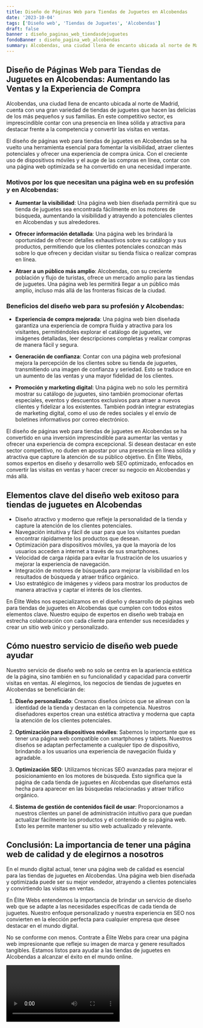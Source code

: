 ```yaml
---
title: Diseño de Páginas Web para Tiendas de Juguetes en Alcobendas
date: '2023-10-04'
tags: ['Diseño web', 'Tiendas de Juguetes', 'Alcobendas']
draft: false
banner : diseño_paginas_web_tiendasdejuguetes
fondoBanner : diseño_pagina_web_alcobendas
summary: Alcobendas, una ciudad llena de encanto ubicada al norte de Madrid, cuenta con una gran variedad de tiendas de juguetes que hacen las delicias de los más pequeños y sus familias. En este competitivo sector, es imprescindible contar con una presencia en línea sólida y atractiva para destacar frente a la competencia y convertir las visitas en ventas.
---
```


## Diseño de Páginas Web para Tiendas de Juguetes en Alcobendas: Aumentando las Ventas y la Experiencia de Compra

Alcobendas, una ciudad llena de encanto ubicada al norte de Madrid, cuenta con una gran variedad de tiendas de juguetes que hacen las delicias de los más pequeños y sus familias. En este competitivo sector, es imprescindible contar con una presencia en línea sólida y atractiva para destacar frente a la competencia y convertir las visitas en ventas.

El diseño de páginas web para tiendas de juguetes en Alcobendas se ha vuelto una herramienta esencial para fomentar la visibilidad, atraer clientes potenciales y ofrecer una experiencia de compra única. Con el creciente uso de dispositivos móviles y el auge de las compras en línea, contar con una página web optimizada se ha convertido en una necesidad imperante.

### Motivos por los que necesitan una página web en su profesión y en Alcobendas:

- **Aumentar la visibilidad**: Una página web bien diseñada permitirá que su tienda de juguetes sea encontrada fácilmente en los motores de búsqueda, aumentando la visibilidad y atrayendo a potenciales clientes en Alcobendas y sus alrededores.

- **Ofrecer información detallada**: Una página web les brindará la oportunidad de ofrecer detalles exhaustivos sobre su catálogo y sus productos, permitiendo que los clientes potenciales conozcan más sobre lo que ofrecen y decidan visitar su tienda física o realizar compras en línea.

- **Atraer a un público más amplio**: Alcobendas, con su creciente población y flujo de turistas, ofrece un mercado amplio para las tiendas de juguetes. Una página web les permitirá llegar a un público más amplio, incluso más allá de las fronteras físicas de la ciudad.

### Beneficios del diseño web para su profesión y Alcobendas:

- **Experiencia de compra mejorada**: Una página web bien diseñada garantiza una experiencia de compra fluida y atractiva para los visitantes, permitiéndoles explorar el catálogo de juguetes, ver imágenes detalladas, leer descripciones completas y realizar compras de manera fácil y segura.

- **Generación de confianza**: Contar con una página web profesional mejora la percepción de los clientes sobre su tienda de juguetes, transmitiendo una imagen de confianza y seriedad. Esto se traduce en un aumento de las ventas y una mayor fidelidad de los clientes.

- **Promoción y marketing digital**: Una página web no solo les permitirá mostrar su catálogo de juguetes, sino también promocionar ofertas especiales, eventos y descuentos exclusivos para atraer a nuevos clientes y fidelizar a los existentes. También podrán integrar estrategias de marketing digital, como el uso de redes sociales y el envío de boletines informativos por correo electrónico.

El diseño de páginas web para tiendas de juguetes en Alcobendas se ha convertido en una inversión imprescindible para aumentar las ventas y ofrecer una experiencia de compra excepcional. Si desean destacar en este sector competitivo, no duden en apostar por una presencia en línea sólida y atractiva que capture la atención de su público objetivo. En Élite Webs, somos expertos en diseño y desarrollo web SEO optimizado, enfocados en convertir las visitas en ventas y hacer crecer su negocio en Alcobendas y más allá.

<GifSeo />

<Cta />

## Elementos clave del diseño web exitoso para tiendas de juguetes en Alcobendas

- Diseño atractivo y moderno que refleje la personalidad de la tienda y capture la atención de los clientes potenciales.
- Navegación intuitiva y fácil de usar para que los visitantes puedan encontrar rápidamente los productos que desean.
- Optimización para dispositivos móviles, ya que la mayoría de los usuarios acceden a internet a través de sus smartphones.
- Velocidad de carga rápida para evitar la frustración de los usuarios y mejorar la experiencia de navegación.
- Integración de motores de búsqueda para mejorar la visibilidad en los resultados de búsqueda y atraer tráfico orgánico.
- Uso estratégico de imágenes y videos para mostrar los productos de manera atractiva y captar el interés de los clientes.

En Élite Webs nos especializamos en el diseño y desarrollo de páginas web para tiendas de juguetes en Alcobendas que cumplen con todos estos elementos clave. Nuestro equipo de expertos en diseño web trabaja en estrecha colaboración con cada cliente para entender sus necesidades y crear un sitio web único y personalizado.

## Cómo nuestro servicio de diseño web puede ayudar

Nuestro servicio de diseño web no solo se centra en la apariencia estética de la página, sino también en su funcionalidad y capacidad para convertir visitas en ventas. Al elegirnos, los negocios de tiendas de juguetes en Alcobendas se beneficiarán de:

1. **Diseño personalizado**: Creamos diseños únicos que se alinean con la identidad de la tienda y destacan en la competencia. Nuestros diseñadores expertos crean una estética atractiva y moderna que capta la atención de los clientes potenciales.

2. **Optimización para dispositivos móviles**: Sabemos lo importante que es tener una página web compatible con smartphones y tablets. Nuestros diseños se adaptan perfectamente a cualquier tipo de dispositivo, brindando a los usuarios una experiencia de navegación fluida y agradable.

3. **Optimización SEO**: Utilizamos técnicas SEO avanzadas para mejorar el posicionamiento en los motores de búsqueda. Esto significa que la página de cada tienda de juguetes en Alcobendas que diseñamos está hecha para aparecer en las búsquedas relacionadas y atraer tráfico orgánico.

4. **Sistema de gestión de contenidos fácil de usar**: Proporcionamos a nuestros clientes un panel de administración intuitivo para que puedan actualizar fácilmente los productos y el contenido de su página web. Esto les permite mantener su sitio web actualizado y relevante.

## Conclusión: La importancia de tener una página web de calidad y de elegirnos a nosotros

En el mundo digital actual, tener una página web de calidad es esencial para las tiendas de juguetes en Alcobendas. Una página web bien diseñada y optimizada puede ser su mejor vendedor, atrayendo a clientes potenciales y convirtiendo las visitas en ventas.

En Élite Webs entendemos la importancia de brindar un servicio de diseño web que se adapte a las necesidades específicas de cada tienda de juguetes. Nuestro enfoque personalizado y nuestra experiencia en SEO nos convierten en la elección perfecta para cualquier empresa que desee destacar en el mundo digital.

No se conforme con menos. Contrate a Élite Webs para crear una página web impresionante que refleje su imagen de marca y genere resultados tangibles. Estamos listos para ayudar a las tiendas de juguetes en Alcobendas a alcanzar el éxito en el mundo online.

<Video />

<CtaBot job='Tiendas de Juguetes' city='Alcobendas'/>

<Gmaps query='Alcobendas+españa+maps' />